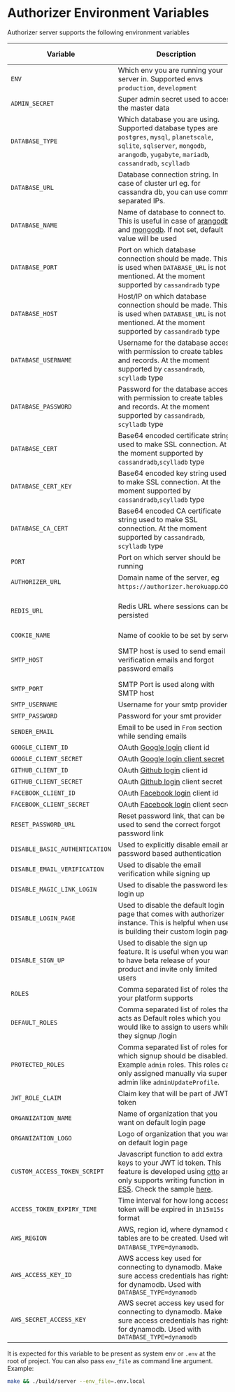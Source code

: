 # Authorizer Environment Variables

Authorizer server supports the following environment variables

| Variable                       | Description                                                                                                                                                                                                                                                                                                                    | Required | Default Value                                             |
| ------------------------------ | ------------------------------------------------------------------------------------------------------------------------------------------------------------------------------------------------------------------------------------------------------------------------------------------------------------------------------ | -------- | --------------------------------------------------------- |
| `ENV`                          | Which env you are running your server in. Supported envs `production`, `development`                                                                                                                                                                                                                                           | true     | `production`                                              |
| `ADMIN_SECRET`                 | Super admin secret used to access the master data                                                                                                                                                                                                                                                                              | true     |                                                           |
| `DATABASE_TYPE`                | Which database you are using. Supported database types are `postgres`, `mysql`, `planetscale`, `sqlite`, `sqlserver`, `mongodb`, `arangodb`, `yugabyte`, `mariadb`, `cassandradb`, `scylladb`                                                                                                                                  | true     |                                                           |
| `DATABASE_URL`                 | Database connection string. In case of cluster url eg. for cassandra db, you can use comma separated IPs.                                                                                                                                                                                                                      | true     |                                                           |
| `DATABASE_NAME`                | Name of database to connect to. This is useful in case of [arangodb](https://www.arangodb.com/) and [mongodb](https://www.mongodb.com/). If not set, default value will be used                                                                                                                                                | false    | `authorizer`                                              |
| `DATABASE_PORT`                | Port on which database connection should be made. This is used when `DATABASE_URL` is not mentioned. At the moment supported by `cassandradb` type                                                                                                                                                                             | false    |                                                           |
| `DATABASE_HOST`                | Host/IP on which database connection should be made. This is used when `DATABASE_URL` is not mentioned. At the moment supported by `cassandradb` type                                                                                                                                                                          | false    |                                                           |
| `DATABASE_USERNAME`            | Username for the database access with permission to create tables and records. At the moment supported by `cassandradb`, `scylladb` type                                                                                                                                                                                       | false    |                                                           |
| `DATABASE_PASSWORD`            | Password for the database access with permission to create tables and records. At the moment supported by `cassandradb`, `scylladb` type                                                                                                                                                                                       | false    |                                                           |
| `DATABASE_CERT`                | Base64 encoded certificate string used to make SSL connection. At the moment supported by `cassandradb`,`scylladb` type                                                                                                                                                                                                        | false    |                                                           |
| `DATABASE_CERT_KEY`            | Base64 encoded key string used to make SSL connection. At the moment supported by `cassandradb`,`scylladb` type                                                                                                                                                                                                                | false    |                                                           |
| `DATABASE_CA_CERT`             | Base64 encoded CA certificate string used to make SSL connection. At the moment supported by `cassandradb`, `scylladb` type                                                                                                                                                                                                    | false    |                                                           |
| `PORT`                         | Port on which server should be running                                                                                                                                                                                                                                                                                         | true     | 8080                                                      |
| `AUTHORIZER_URL`               | Domain name of the server, eg `https://authorizer.herokuapp`.com                                                                                                                                                                                                                                                               | false    |                                                           |
| `REDIS_URL`                    | Redis URL where sessions can be persisted                                                                                                                                                                                                                                                                                      | false    | sessions will be stored in memory                         |
| `COOKIE_NAME`                  | Name of cookie to be set by server                                                                                                                                                                                                                                                                                             | true     | authorizer                                                |
| `SMTP_HOST`                    | SMTP host is used to send email verification emails and forgot password emails                                                                                                                                                                                                                                                 | false    | If not set email sending can fail                         |
| `SMTP_PORT`                    | SMTP Port is used along with SMTP host                                                                                                                                                                                                                                                                                         | false    |                                                           |
| `SMTP_USERNAME`                | Username for your smtp provider                                                                                                                                                                                                                                                                                                | false    |                                                           |
| `SMTP_PASSWORD`                | Password for your smt provider                                                                                                                                                                                                                                                                                                 | false    |                                                           |
| `SENDER_EMAIL`                 | Email to be used in `From` section while sending emails                                                                                                                                                                                                                                                                        | false    |                                                           |
| `GOOGLE_CLIENT_ID`             | OAuth [Google login](https://developers.google.com/identity/sign-in/web/sign-in) client id                                                                                                                                                                                                                                     | false    |                                                           |
| `GOOGLE_CLIENT_SECRET`         | OAuth [Google login client secret](https://developers.google.com/identity/sign-in/web/sign-in)                                                                                                                                                                                                                                 | false    |                                                           |
| `GITHUB_CLIENT_ID`             | OAuth [Github login](https://docs.github.com/en/rest/guides/basics-of-authentication) client id                                                                                                                                                                                                                                | false    |                                                           |
| `GITHUB_CLIENT_SECRET`         | OAuth [Github login](https://docs.github.com/en/rest/guides/basics-of-authentication) client secret                                                                                                                                                                                                                            | false    |
| `FACEBOOK_CLIENT_ID`           | OAuth [Facebook login](https://docs.github.com/en/rest/guides/basics-of-authentication) client id                                                                                                                                                                                                                              | false    |                                                           |
| `FACEBOOK_CLIENT_SECRET`       | OAuth [Facebook login](https://docs.github.com/en/rest/guides/basics-of-authentication) client secret                                                                                                                                                                                                                          | false    |                                                           |
| `RESET_PASSWORD_URL`           | Reset password link, that can be used to send the correct forgot password link                                                                                                                                                                                                                                                 | true     | `/reset-password`                                         |
| `DISABLE_BASIC_AUTHENTICATION` | Used to explicitly disable email and password based authentication                                                                                                                                                                                                                                                             | false    | false                                                     |
| `DISABLE_EMAIL_VERIFICATION`   | Used to disable the email verification while signing up                                                                                                                                                                                                                                                                        | false    | false                                                     |
| `DISABLE_MAGIC_LINK_LOGIN`     | Used to disable the password less login up                                                                                                                                                                                                                                                                                     | false    | false                                                     |
| `DISABLE_LOGIN_PAGE`           | Used to disable the default login page that comes with authorizer instance. This is helpful when user is building their custom login page                                                                                                                                                                                      | false    | false                                                     |
| `DISABLE_SIGN_UP`              | Used to disable the sign up feature. It is useful when you want to have beta release of your product and invite only limited users                                                                                                                                                                                             | false    | false                                                     |
| `ROLES`                        | Comma separated list of roles that your platform supports                                                                                                                                                                                                                                                                      | true     | `user,admin`                                              |
| `DEFAULT_ROLES`                | Comma separated list of roles that acts as Default roles which you would like to assign to users while they signup /login                                                                                                                                                                                                      | true     | `[user]`                                                  |
| `PROTECTED_ROLES`              | Comma separated list of roles for which signup should be disabled. Example `admin` roles. This roles can only assigned manually via super admin like `adminUpdateProfile`.                                                                                                                                                     | false    |                                                           |
| `JWT_ROLE_CLAIM`               | Claim key that will be part of JWT token                                                                                                                                                                                                                                                                                       | true     | `role`                                                    |
| `ORGANIZATION_NAME`            | Name of organization that you want on default login page                                                                                                                                                                                                                                                                       | false    | `Authorizer`                                              |
| `ORGANIZATION_LOGO`            | Logo of organization that you want on default login page                                                                                                                                                                                                                                                                       | false    | [Authorizer Logo](https://authorizer.dev/images/logo.png) |
| `CUSTOM_ACCESS_TOKEN_SCRIPT`   | Javascript function to add extra keys to your JWT id token. This feature is developed using [otto](https://github.com/robertkrimen/otto) and only supports writing function in [ES5](https://en.wikipedia.org/wiki/ECMAScript). Check the sample [here](https://github.com/authorizerdev/authorizer/blob/main/.env.sample#L3). | false    |
| `ACCESS_TOKEN_EXPIRY_TIME`     | Time interval for how long access token will be expired in `1h15m15s` format                                                                                                                                                                                                                                                   | false    | `30m`                                                     |
| `AWS_REGION`                   | AWS, region id, where dynamod db tables are to be created. Used with `DATABASE_TYPE=dynamodb`.                                                                                                                                                                                                                                 | false    | -                                                         |
| `AWS_ACCESS_KEY_ID`            | AWS access key used for connecting to dynamodb. Make sure access credentials has rights for dynamodb. Used with `DATABASE_TYPE=dynamodb`                                                                                                                                                                                       | false    | -                                                         |
| `AWS_SECRET_ACCESS_KEY`        | AWS secret access key used for connecting to dynamodb. Make sure access credentials has rights for dynamodb. Used with `DATABASE_TYPE=dynamodb`                                                                                                                                                                                | false    | -                                                         |

It is expected for this variable to be present as system env or `.env` at the root of project. You can also pass `env_file` as command line argument. Example:

```sh
make && ./build/server --env_file=.env.local
```
